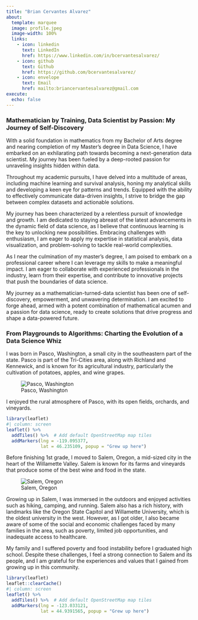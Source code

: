 ```yaml
---
title: "Brian Cervantes Alvarez"
about:
  template: marquee
  image: profile.jpeg
  image-width: 100%
  links:
    - icon: linkedin
      text: LinkedIn
      href: https://www.linkedin.com/in/bcervantesalvarez/
    - icon: github
      text: Github
      href: https://github.com/bcervantesalvarez/
    - icon: envelope
      text: Email
      href: mailto:briancervantesalvarez@gmail.com
execute: 
  echo: false
---          
```


### Mathematician by Training, Data Scientist by Passion: My Journey of Self-Discovery

With a solid foundation in mathematics from my Bachelor of Arts degree and nearing completion of my Master's degree in Data Science, I have embarked on an exhilarating path towards becoming a next-generation data scientist. My journey has been fueled by a deep-rooted passion for unraveling insights hidden within data.

Throughout my academic pursuits, I have delved into a multitude of areas, including machine learning and survival analysis, honing my analytical skills and developing a keen eye for patterns and trends. Equipped with the ability to effectively communicate data-driven insights, I strive to bridge the gap between complex datasets and actionable solutions.

My journey has been characterized by a relentless pursuit of knowledge and growth. I am dedicated to staying abreast of the latest advancements in the dynamic field of data science, as I believe that continuous learning is the key to unlocking new possibilities. Embracing challenges with enthusiasm, I am eager to apply my expertise in statistical analysis, data visualization, and problem-solving to tackle real-world complexities.

As I near the culmination of my master's degree, I am poised to embark on a professional career where I can leverage my skills to make a meaningful impact. I am eager to collaborate with experienced professionals in the industry, learn from their expertise, and contribute to innovative projects that push the boundaries of data science.

My journey as a mathematician-turned-data scientist has been one of self-discovery, empowerment, and unwavering determination. I am excited to forge ahead, armed with a potent combination of mathematical acumen and a passion for data science, ready to create solutions that drive progress and shape a data-powered future.

### From Playgrounds to Algorithms: Charting the Evolution of a Data Science Whiz

I was born in Pasco, Washington, a small city in the southeastern part of the state. Pasco is part of the Tri-Cities area, along with Richland and Kennewick, and is known for its agricultural industry, particularly the cultivation of potatoes, apples, and wine grapes.

![Pasco, Washington](background1.jpeg)

I enjoyed the rural atmosphere of Pasco, with its open fields, orchards, and vineyards.

```r
library(leaflet)
#| column: screen
leaflet() %>%
  addTiles() %>%  # Add default OpenStreetMap map tiles
  addMarkers(lng = -119.095377, 
             lat = 46.235109, popup = "Grew up here")
```

Before finishing 1st grade, I moved to Salem, Oregon, a mid-sized city in the heart of the Willamette Valley. Salem is known for its farms and vineyards that produce some of the best wine and food in the state.

![Salem, Oregon](background2.jpeg)

Growing up in Salem, I was immersed in the outdoors and enjoyed activities such as hiking, camping, and running. Salem also has a rich history, with landmarks like the Oregon State Capitol and Willamette University, which is the oldest university in the west. However, as I got older, I also became aware of some of the social and economic challenges faced by many families in the area, such as poverty, limited job opportunities, and inadequate access to healthcare.

My family and I suffered poverty and food instability before I graduated high school. Despite these challenges, I feel a strong connection to Salem and its people, and I am grateful for the experiences and values that I gained from growing up in this community.

```r
library(leaflet)
leaflet::clearCache()
#| column: screen
leaflet() %>%
  addTiles() %>%  # Add default OpenStreetMap map tiles
  addMarkers(lng = -123.033121, 
             lat = 44.9391565, popup = "Grew up here")
```